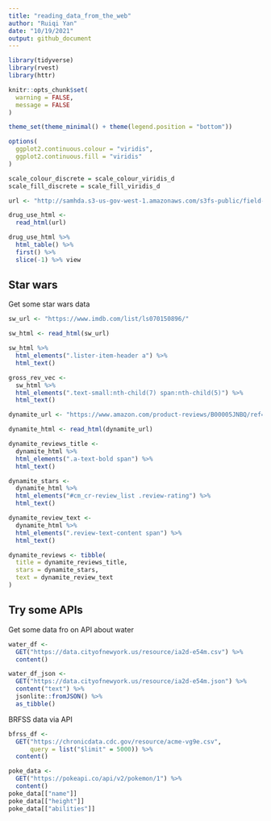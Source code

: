 ```yaml
---
title: "reading_data_from_the_web"
author: "Ruiqi Yan"
date: "10/19/2021"
output: github_document
---
```


```r
library(tidyverse)
library(rvest)
library(httr)

knitr::opts_chunk$set(
  warning = FALSE,
  message = FALSE
)

theme_set(theme_minimal() + theme(legend.position = "bottom"))

options(
  ggplot2.continuous.colour = "viridis",
  ggplot2.continuous.fill = "viridis"
)

scale_colour_discrete = scale_colour_viridis_d
scale_fill_discrete = scale_fill_viridis_d
```

```r
url <- "http://samhda.s3-us-gov-west-1.amazonaws.com/s3fs-public/field-uploads/2k15StateFiles/NSDUHsaeShortTermCHG2015.htm"

drug_use_html <- 
  read_html(url) 

drug_use_html %>% 
  html_table() %>% 
  first() %>% 
  slice(-1) %>% view


```


## Star wars

Get some star wars data

```r
sw_url <- "https://www.imdb.com/list/ls070150896/"

sw_html <- read_html(sw_url)

sw_html %>% 
  html_elements(".lister-item-header a") %>% 
  html_text()

gross_rev_vec <- 
  sw_html %>%
  html_elements(".text-small:nth-child(7) span:nth-child(5)") %>%
  html_text()
```


```r
dynamite_url <- "https://www.amazon.com/product-reviews/B00005JNBQ/ref=cm_cr_arp_d_viewopt_rvwer?ie=UTF8&reviewerType=avp_only_reviews&sortBy=recent&pageNumber=1"

dynamite_html <- read_html(dynamite_url) 

dynamite_reviews_title <- 
  dynamite_html %>% 
  html_elements(".a-text-bold span") %>% 
  html_text()

dynamite_stars <- 
  dynamite_html %>% 
  html_elements("#cm_cr-review_list .review-rating") %>% 
  html_text()

dynamite_review_text <- 
  dynamite_html %>%
  html_elements(".review-text-content span") %>%
  html_text()

dynamite_reviews <- tibble(
  title = dynamite_reviews_title,
  stars = dynamite_stars,
  text = dynamite_review_text
)


```


## Try some APIs


Get some data fro on API about water

```r

water_df <-
  GET("https://data.cityofnewyork.us/resource/ia2d-e54m.csv") %>% 
  content()

water_df_json <-
  GET("https://data.cityofnewyork.us/resource/ia2d-e54m.json") %>%
  content("text") %>% 
  jsonlite::fromJSON() %>% 
  as_tibble()
```

BRFSS data via API

```r
bfrss_df <- 
  GET("https://chronicdata.cdc.gov/resource/acme-vg9e.csv",
      query = list("$limit" = 5000)) %>% 
  content()
```



```r
poke_data <- 
  GET("https://pokeapi.co/api/v2/pokemon/1") %>% 
  content()
poke_data[["name"]]
poke_data[["height"]]
poke_data[["abilities"]]
```

